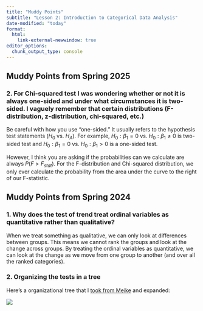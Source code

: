 ```yaml
---
title: "Muddy Points"
subtitle: "Lesson 2: Introduction to Categorical Data Analysis"
date-modified: "today"
format: 
  html:
    link-external-newwindow: true
editor_options: 
  chunk_output_type: console
---
```


## Muddy Points from Spring 2025

### 2. For Chi-squared test I was wondering whether or not it is always one-sided and under what circumstances it is two-sided. I vaguely remember that certain distributions (F-distribution, z-distribution, chi-squared, etc.)

Be careful with how you use "one-sided." It usually refers to the hypothesis test statements ($H_0$ vs. $H_A$). For example, $H_0: \beta_1 = 0$ vs. $H_0: \beta_1 \neq 0$ is two-sided test and $H_0: \beta_1 = 0$ vs. $H_0: \beta_1 > 0$ is a one-sided test. 

However, I think you are asking if the probabilities can we calculate are always $P(F > F_{stat})$. For the F-distribution and Chi-squared distribution, we only ever calculate the probability from the area under the curve to the right of our F-statistic.

## Muddy Points from Spring 2024

### 1. Why does the test of trend treat ordinal variables as quantitative rather than qualitative?

When we treat something as qualitative, we can only look at differences between groups. This means we cannot rank the groups and look at the change across groups. By treating the ordinal variables as quantitative, we can look at the change as we move from one group to another (and over all the ranked categories).

### 2. Organizing the tests in a tree

Here's a organizational tree that I [took from Meike](https://niederhausen.github.io/BSTA_511_F23/slides_md/Day13_bsta511_md.html#where-are-we-categorical-outcome-zoomed-in) and expanded:

![](../images_muddy_points/test_organization.png){fig-align="center"}

